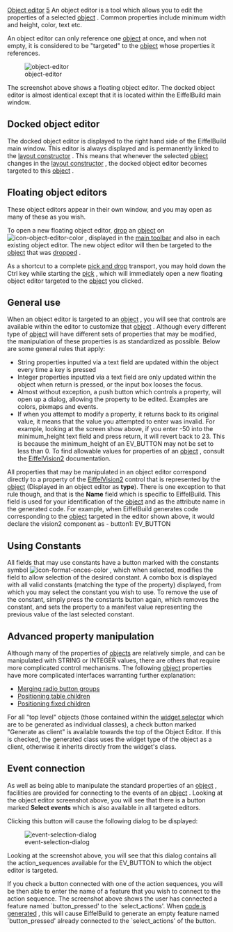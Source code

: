 [[Property:title|Object editor]]
[[Property:weight|5]]
An object editor is a tool which allows you to edit the properties of a selected [[EiffelBuild Notation|object]] . Common properties include minimum width and height, color, text etc. 

An object editor can only reference one [[EiffelBuild Notation|object]]  at once, and when not empty, it is considered to be "targeted" to the [[EiffelBuild Notation|object]]  whose properties it references. 

[[Image:object-editor]]  

The screenshot above shows a floating object editor. The docked object editor is almost identical except that it is located within the EiffelBuild main window.

==Docked object editor==

The docked object editor is displayed to the right hand side of the EiffelBuild main window. This editor is always displayed and is permanently linked to the [[Layout constructor| layout constructor]] . This means that whenever the selected [[EiffelBuild Notation|object]]  changes in the [[Layout constructor| layout constructor]] , the docked object editor becomes targeted to this [[EiffelBuild Notation|object]] . 

==Floating object editors==

These object editors appear in their own window, and you may open as many of these as you wish.

To open a new floating object editor, [[EiffelBuild Notation|drop]]  an [[EiffelBuild Notation|object]]  on  [[Image:icon-object-editor-color]] , displayed in the [[Main toolbar| main toolbar]]  and also in each existing object editor. The new object editor will then be targeted to the [[EiffelBuild Notation|object]]  that was [[EiffelBuild Notation|dropped]] . 

{{note| '''Note''': If the [[EiffelBuild Notation|object]]  targeted to floating object editor is deleted, then the editor will be destroyed. This helps stop the screen becoming cluttered with empty editors. }}

As a shortcut to a complete [[EiffelBuild Notation|pick and drop]]  transport, you may hold down the Ctrl key while starting the [[EiffelBuild Notation|pick]] , which will immediately open a new floating object editor targeted to the [[EiffelBuild Notation|object]]  you clicked. 

==General use==

When an object editor is targeted to an [[EiffelBuild Notation|object]] , you will see that controls are available within the editor to customize that [[EiffelBuild Notation|object]] . Although every different type of [[EiffelBuild Notation|object]]  will have different sets of properties that may be modified, the manipulation of these properties is as standardized as possible. Below are some general rules that apply: 
* String properties inputted via a text field are updated within the object every time a key is pressed
* Integer properties inputted via a text field are only updated within the object when return is pressed, or the input box looses the focus.
* Almost without exception, a push button which controls a property, will open up a dialog, allowing the property to be edited. Examples are colors, pixmaps and events.
* If when you attempt to modify a property, it returns back to its original value, it means that the value you attempted to enter was invalid. For example, looking at the screen show above, if you enter -50 into the minimum_height text field and press return, it will revert back to 23. This is because the minimum_height of an <eiffel>EV_BUTTON</eiffel> may not be set to less than 0. To find allowable values for properties of an [[EiffelBuild Notation|object]] , consult the [[EiffelVision Introduction|EiffelVision2]]  documentation. 

All properties that may be manipulated in an object editor correspond directly to a property of the [[EiffelVision Introduction|EiffelVision2]]  control that is represented by the [[EiffelBuild Notation|object]]  (Displayed in an object editor as '''type'''). There is one exception to that rule though, and that is the '''Name''' field which is specific to EiffelBuild. This field is used for your identification of the [[EiffelBuild Notation|object]]  and as the attribute name in the generated code. For example, when EiffelBuild generates code corresponding to the [[EiffelBuild Notation|object]] targeted in the editor shown above, it would declare the vision2 component as - button1: EV_BUTTON 

{{note| '''Note''': You may have as many object editors targeted to the same [[EiffelBuild Notation|object]]  as you wish. Whenever a change is made to the [[EiffelBuild Notation|object]]  through one of the editors, all other editors targeted to that [[EiffelBuild Notation|object]]  are synchronized. }}

==Using Constants==

All fields that may use constants have a button marked with the constants symbol  [[Image:icon-format-onces-color]] , which when selected, modifies the field to allow selection of the desired constant. A combo box is displayed with all valid constants (matching the type of the property) displayed, from which you may select the constant you wish to use. To remove the use of the constant, simply press the constants button again, which removes the constant, and sets the property to a manifest value representing the previous value of the last selected constant.

==Advanced property manipulation==

Although many of the properties of [[EiffelBuild Notation|objects]]  are relatively simple, and can be manipulated with <eiffel>STRING</eiffel> or <eiffel>INTEGER</eiffel> values, there are others that require more complicated control mechanisms. The following [[EiffelBuild Notation|object]]  properties have more complicated interfaces warranting further explanation: 
*  [[Merging radio button groups]]  
*  [[Positioning table children]]  
*  [[Positioning fixed children]]  

For all "top level" objects (those contained within the [[Widget selector|widget selector]]  which are to be generated as individual classes), a check button marked "Generate as client" is available towards the top of the Object Editor. If this is checked, the generated class uses the widget type of the object as a client, otherwise it inherits directly from the widget's class.
<span id="events"></span> 
==Event connection==

As well as being able to manipulate the standard properties of an [[EiffelBuild Notation|object]] , facilities are provided for connecting to the events of an [[EiffelBuild Notation|object]] . Looking at the object editor screenshot above, you will see that there is a button marked '''Select events''' which is also available in all targeted editors. 

{{note| '''Note''': The button will be marked '''Modify events''' when one or more events are already selected for the current [[EiffelBuild Notation|object]] . }}

Clicking this button will cause the following dialog to be displayed:

[[Image:event-selection-dialog]]  

Looking at the screenshot above, you will see that this dialog contains all the action_sequences available for the <eiffel>EV_BUTTON</eiffel> to which the object editor is targeted.

If you check a button connected with one of the action sequences, you will be then able to enter the name of a feature that you wish to connect to the action sequence. The screenshot above shows the user has connected a feature named `button_pressed' to the `select_actions'. When [[EiffelBuild: Code Generation|code is generated]] , this will cause EiffelBuild to generate an empty feature named `button_pressed' already connected to the `select_actions' of the button. 

{{note| '''Note''': You will only be allowed to enter valid and unique Eiffel feature names. If a name is invalid, it will be highlighted in red, and a dialog will warn you when you attempt to close the dialog. }}

{{seealso| '''See Also''' <br/>
[[Create an object|Create an object]]  <br/>
[[Delete an object|Delete an object]]  }}




